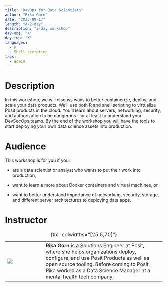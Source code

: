 ```yaml
---
title: "DevOps for Data Scientists"
author: "Rika Gorn"
date: "2023-09-17"
length: "A-2-day"
description: "2-day workshop"
day-one: "X"
day-two: "X"
languages:
  - R
  - Shell scripting
tags:
  - admin
---
```


# Description

In this workshop, we will discuss ways to better containerize, deploy, and scale your data products. We'll use both R and shell scripting to virtualize Posit products in the cloud. You'll learn about servers, networking, security, and authorization to be dangerous -- or at least to understand your DevSecOps teams. By the end of the workshop you will have the tools to start deploying your own data science assets into production.

# Audience

This workshop is for you if you:

-   are a data scientist or analyst who wants to put their work into production,

-   want to learn a more about Docker containers and virtual machines, or

-   want to better understand importance of networking, security, storage, and different server architectures to deploying data apps.

# Instructor

|                     |     |                                                                                                                                                                                                                                                        |
|---------|---------|------------------------------------------------------|
| ![](rika-gorn.jpeg) |     | **Rika Gorn** is a Solutions Engineer at Posit, where she helps organizations deploy, configure, and use Posit Products as well as open source tooling. Before coming to Posit, Rika worked as a Data Science Manager at a mental health tech company. |

: {tbl-colwidths="\[25,5,70\]"}
